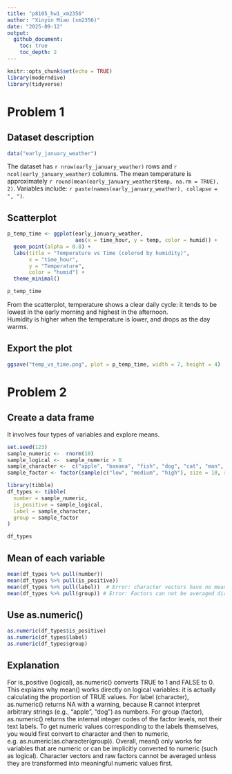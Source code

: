 ```yaml
---
title: "p8105_hw1_xm2356"
author: "Xinyin Miao (xm2356)"
date: "2025-09-12"
output: 
  github_document:
    toc: true
    toc_depth: 2
---
```


```r
knitr::opts_chunk$set(echo = TRUE)
library(moderndive)
library(tidyverse)
```

# Problem 1

## Dataset description

```r
data("early_january_weather")
```

The dataset has `r nrow(early_january_weather)` rows and `r ncol(early_january_weather)` columns.
The mean temperature is approximately `r round(mean(early_january_weather$temp, na.rm = TRUE), 2)`.
Variables include: `r paste(names(early_january_weather), collapse = ", ")`.


## Scatterplot
```r
p_temp_time <- ggplot(early_january_weather,
                      aes(x = time_hour, y = temp, color = humid)) +
  geom_point(alpha = 0.8) +
  labs(title = "Temperature vs Time (colored by humidity)",
       x = "time_hour",
       y = "Temperature",
       color = "humid") +
  theme_minimal()

p_temp_time
```

From the scatterplot, temperature shows a clear daily cycle: it tends to be
lowest in the early morning and highest in the afternoon.  
Humidity is higher when the temperature is lower, and drops as the day warms.  


## Export the plot
```r
ggsave("temp_vs_time.png", plot = p_temp_time, width = 7, height = 4)
```


# Problem 2

## Create a data frame
It involves four types of variables and explore means.

```r
set.seed(123)
sample_numeric <-  rnorm(10)
sample_logical <-  sample_numeric > 0
sample_character <-  c("apple", "banana", "fish", "dog", "cat", "man", "woman", "book", "store", "test")
sample_factor <- factor(sample(c("low", "medium", "high"), size = 10, replace = TRUE), levels = c("low", "medium", "high"))

library(tibble)
df_types <- tibble(
  number = sample_numeric, 
  is_positive = sample_logical,
  label = sample_character,
  group = sample_factor
)

df_types
```

## Mean of each variable

```r
mean(df_types %>% pull(number))
mean(df_types %>% pull(is_positive))
mean(df_types %>% pull(label))  # Error: character vectors have no mean
mean(df_types %>% pull(group)) # Error: Factors can not be averaged directly

```

## Use as.numeric()

```r
as.numeric(df_types$is_positive)
as.numeric(df_types$label)
as.numeric(df_types$group)
```

## Explanation

For is_positive (logical), as.numeric() converts TRUE to 1 and FALSE to 0.
This explains why mean() works directly on logical variables: it is actually calculating the proportion of TRUE values.
For label (character), as.numeric() returns NA with a warning, because R cannot interpret arbitrary strings (e.g., "apple", "dog") as numbers.
For group (factor), as.numeric() returns the internal integer codes of the factor levels, not their text labels.
To get numeric values corresponding to the labels themselves, you would first convert to character and then to numeric, e.g. as.numeric(as.character(group)).
Overall, mean() only works for variables that are numeric or can be implicitly converted to numeric (such as logical). Character vectors and raw factors cannot be averaged unless they are transformed into meaningful numeric values first.










